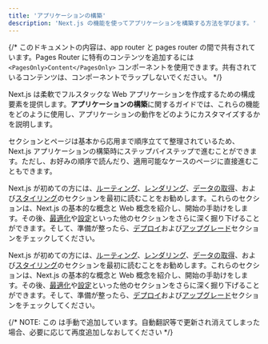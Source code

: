 ```yaml
---
title: 'アプリケーションの構築'
description: 'Next.js の機能を使ってアプリケーションを構築する方法を学びます。'
---
```


{/* このドキュメントの内容は、app router と pages router の間で共有されています。Pages Router に特有のコンテンツを追加するには `<PagesOnly>Content</PagesOnly>` コンポーネントを使用できます。共有されているコンテンツは、コンポーネントでラップしないでください。 */}

Next.js は柔軟でフルスタックな Web アプリケーションを作成するための構成要素を提供します。**アプリケーションの構築**に関するガイドでは、これらの機能をどのように使用し、アプリケーションの動作をどのようにカスタマイズするかを説明します。

セクションとページは基本から応用まで順序立てて整理されているため、Next.js アプリケーションの構築時にステップバイステップで進むことができます。ただし、お好みの順序で読んだり、適用可能なケースのページに直接進むこともできます。

<AppOnly>

Next.js が初めての方には、[ルーティング](/docs/app/building-your-application/routing)、[レンダリング](/docs/app/building-your-application/rendering)、[データの取得](/docs/app/building-your-application/data-fetching)、および[スタイリング](/docs/app/building-your-application/styling)のセクションを最初に読むことをお勧めします。これらのセクションは、Next.js の基本的な概念と Web 概念を紹介し、開始の手助けをします。その後、[最適化](/docs/app/building-your-application/optimizing)や[設定](/docs/app/building-your-application/configuring)といった他のセクションをさらに深く掘り下げることができます。そして、準備が整ったら、[デプロイ](/docs/app/building-your-application/deploying)および[アップグレード](/docs/app/building-your-application/upgrading)セクションをチェックしてください。

</AppOnly>

<PagesOnly>

Next.js が初めての方には、[ルーティング](https://nextjs.org/docs/canary/pages/building-your-application/routing)、[レンダリング](https://nextjs.org/docs/canary/pages/building-your-application/rendering)、[データの取得](https://nextjs.org/docs/canary/pages/building-your-application/data-fetching)、および[スタイリング](https://nextjs.org/docs/canary/pages/building-your-application/styling)のセクションを最初に読むことをお勧めします。これらのセクションは、Next.js の基本的な概念と Web 概念を紹介し、開始の手助けをします。その後、[最適化](https://nextjs.org/docs/canary/pages/building-your-application/optimizing)や[設定](https://nextjs.org/docs/canary/pages/building-your-application/configuring)といった他のセクションをさらに深く掘り下げることができます。そして、準備が整ったら、[デプロイ](https://nextjs.org/docs/canary/pages/building-your-application/deploying)および[アップグレード](https://nextjs.org/docs/canary/pages/building-your-application/upgrading)セクションをチェックしてください。

</PagesOnly>

{/* NOTE: この <DocCardList /> は手動で追加しています。自動翻訳等で更新され消えてしまった場合、必要に応じて再度追加しなおしてください */}

<DocCardList />
